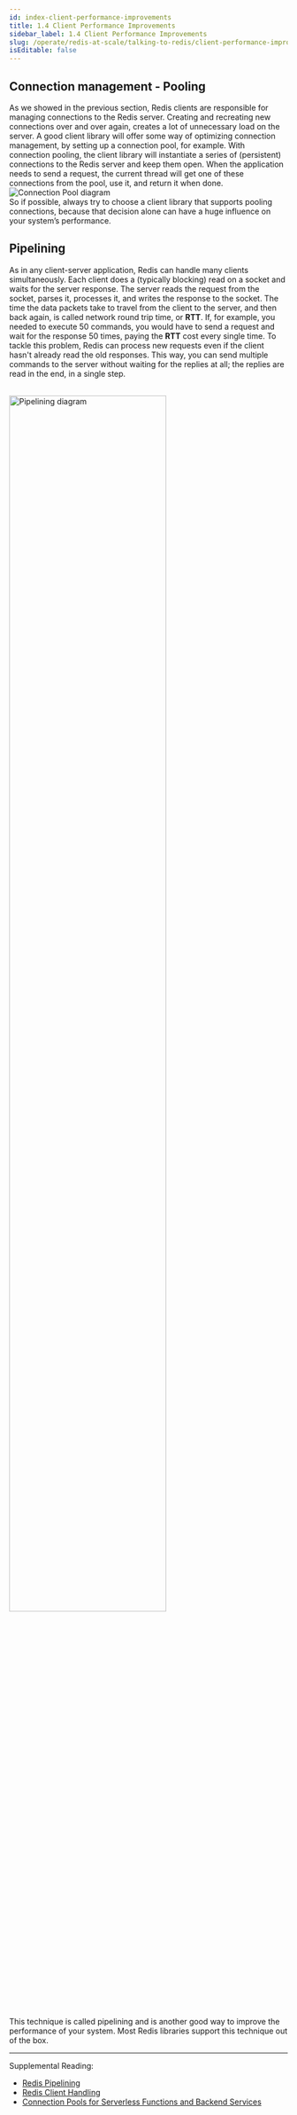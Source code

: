 ```yaml
---
id: index-client-performance-improvements
title: 1.4 Client Performance Improvements
sidebar_label: 1.4 Client Performance Improvements
slug: /operate/redis-at-scale/talking-to-redis/client-performance-improvements
isEditable: false
---
```



## Connection management - Pooling
As we showed in the previous section, Redis clients are responsible for managing connections to the Redis server. Creating and recreating new connections over and over again, creates a lot of unnecessary load on the server. A good client library will offer some way of optimizing connection management, by setting up a connection pool, for example.
With connection pooling, the client library will instantiate a series of (persistent) connections to the Redis server and keep them open. When the application needs to send a request, the current thread will get one of these connections from the pool, use it, and return it when done.
<br/>
<img src="https://s3.us-east-2.amazonaws.com/assets-university.redislabs.com/ru301/1.5/image1.png" alt="Connection Pool diagram" />
<br/>
So if possible, always try to choose a client library that supports pooling connections, because that decision alone can have a huge influence on your system’s performance.

## Pipelining
As in any client-server application, Redis can handle many clients simultaneously.
Each client does a (typically blocking) read on a socket and waits for the server response. The server reads the request from the socket, parses it, processes it, and writes the response to the socket. The time the data packets take to travel from the client to the server, and then back again, is called network round trip time, or <strong>RTT</strong>.
If, for example, you needed to execute 50 commands, you would have to send a request and wait for the response 50 times, paying the <strong>RTT</strong> cost every single time. To tackle this problem, Redis can process new requests even if the client hasn't already read the old responses. This way, you can send multiple commands to the server without waiting for the replies at all; the replies are read in the end, in a single step.

<br/>
<img height="75%" width="75%" src="https://s3.us-east-2.amazonaws.com/assets-university.redislabs.com/ru301/1.5/image2.png" alt="Pipelining diagram" />
<br/>
This technique is called pipelining and is another good way to improve the performance of your system. Most Redis libraries support this technique out of the box.
<hr />

Supplemental Reading:
- [Redis Pipelining](https://redis.io/topics/pipelining)
- [Redis Client Handling](https://redis.io/topics/clients) 
- [Connection Pools for Serverless Functions and Backend Services](https://redislabs.com/blog/connection-pools-for-serverless-functions-and-backend-services/)